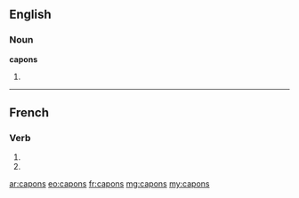 ==English==

===Noun===
'''capons'''

# {{plural of|[[capon]]}}

----

==French==

===Verb===
{{fr-verb-form}}

# {{conjugation of|caper||1|p|pres|ind|lang=fr}}
# {{conjugation of|caper||1|p|imp|lang=fr}}


[[ar:capons]]
[[eo:capons]]
[[fr:capons]]
[[mg:capons]]
[[my:capons]]